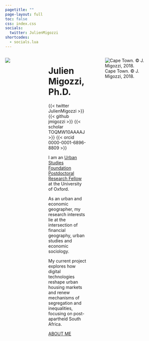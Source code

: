 ```yaml
---
pagetitle: ""
page-layout: full
toc: false
css: index.css
socials:
  twitter: JulienMigozzi
shortcodes:
  - socials.lua
---
```


::: columns

::: {.column .col-v-center width="30%"}
::: portrait
![](static/img/julien.png)
:::
:::

::: {.column .col-v-center width="10%"}
:::

::: {.column .col-v-center width="50%"}
# Julien Migozzi, Ph.D.

::: julien-intro
::: socials
{{< twitter JulienMigozzi >}}
{{< github jmigozzi >}} 
{{< scholar TOQMW10AAAAJ >}} 
{{< orcid 0000-0001-6896-8809 >}}
:::

I am an [Urban Studies Foundation Postdoctoral Research Fellow](https://www.urbanstudiesfoundation.org/) at the University of Oxford.

As an urban and economic geographer, my research interests lie at the intersection of financial geography, urban studies and economic sociology.

My current project explores how digital technologies reshape urban housing markets and renew mechanisms of segregation and inequalities, focusing on post-apartheid South Africa.

::: about-link
[ABOUT ME](about/)
:::
:::
:::

::: {.column .col-v-center width="90%"}
![Cape Town. © J. Migozzi, 2018.](static/img/CT_banner.jpg){fig-align="center"}
:::
:::
